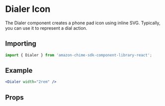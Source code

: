 

# Dialer Icon

The Dialer component creates a phone pad icon using inline SVG. Typically, you can use it to represent a dial action.

## Importing

```javascript
import { Dialer } from 'amazon-chime-sdk-component-library-react';
```

## Example

<ThemeProvider theme={lightTheme}>
  <GlobalStyles />
  <Preview>
    <Dialer width="2rem" />
  </Preview>
</ThemeProvider>

```jsx
<Dialer width="2rem" />
```

## Props

<Props of={Dialer} />
